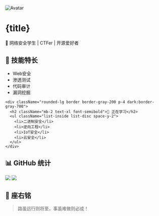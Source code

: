 
<div className="flex flex-col gap-8">
  <div className="flex flex-col items-center gap-4">
    <img
      src="/avatar.png"
      alt="Avatar"
      className="h-32 w-32 rounded-full border-4 border-gray-200 dark:border-gray-700"
    />
    <h1 className="text-3xl font-bold">{title}</h1>
    <p className="text-gray-600 dark:text-gray-400">
      🌟 网络安全学生 | CTFer | 开源爱好者
    </p>
  </div>

  <div className="grid grid-cols-1 gap-4 md:grid-cols-2">
    <div className="rounded-lg border border-gray-200 p-4 dark:border-gray-700">
      <h2 className="mb-2 text-xl font-semibold">🎯 技能特长</h2>
      <ul className="list-inside list-disc space-y-2">
        <li>Web安全</li>
        <li>渗透测试</li>
        <li>代码审计</li>
        <li>漏洞挖掘</li>
      </ul>
    </div>

    <div className="rounded-lg border border-gray-200 p-4 dark:border-gray-700">
      <h2 className="mb-2 text-xl font-semibold">🌱 正在学习</h2>
      <ul className="list-inside list-disc space-y-2">
        <li>二进制安全</li>
        <li>逆向工程</li>
        <li>IoT安全</li>
        <li>云安全</li>
      </ul>
    </div>
  </div>

  <div className="rounded-lg border border-gray-200 p-4 dark:border-gray-700">
    <h2 className="mb-2 text-xl font-semibold">📊 GitHub 统计</h2>
    <img
      className="block dark:hidden"
      src="https://cdn.jsdelivr.net/gh/sun0225SUN/sun0225SUN/profile-snake-contrib/github-contribution-grid-snake.svg"
    />
    <img
      className="hidden dark:block"
      src="https://cdn.jsdelivr.net/gh/sun0225SUN/sun0225SUN/profile-snake-contrib/github-contribution-grid-snake-dark.svg"
    />
  </div>

  <div className="rounded-lg border border-gray-200 p-4 dark:border-gray-700">
    <h2 className="mb-4 text-xl font-semibold">🎯 座右铭</h2>
    <blockquote className="border-l-4 border-gray-300 pl-4 italic dark:border-gray-600">
      路虽远行则将至，事虽难做则必成！
    </blockquote>
  </div>
</div>
